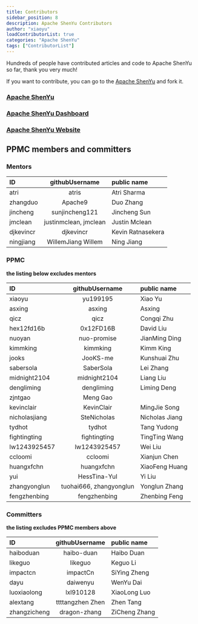 ```yaml
---
title: Contributors
sidebar_position: 8
description: Apache ShenYu Contributors
author: "xiaoyu"
loadContributorList: true
categories: "Apache ShenYu"
tags: ["ContributorList"]
---
```



Hundreds of people have contributed articles and code to Apache ShenYu so far, thank you very much!

If you want to contribute, you can go to the [Apache ShenYu](https://github.com/apache/incubator-shenyu/) and fork it.

### [Apache ShenYu](https://github.com/apache/incubator-shenyu)
<Contributors repo="apache/incubator-shenyu"/>

### [Apache ShenYu Dashboard](https://github.com/apache/incubator-shenyu-dashboard)
<Contributors repo="apache/incubator-shenyu-dashboard"/>

### [Apache ShenYu Website](https://github.com/apache/incubator-shenyu-website)
<Contributors repo="apache/incubator-shenyu-website"/>


## PPMC members and committers

### Mentors

| ID                          |    githubUsername	    | public name                         |
|:----------------------------|:---------------------:|:------------------------------------|
| atri                        |         atris         | Atri Sharma                         |
| zhangduo                    |        Apache9        | Duo Zhang                           |
| jincheng                    |    sunjincheng121     | Jincheng Sun                        |
| jmclean                     | justinmclean, jmclean | Justin Mclean                       |
| djkevincr                   |       djkevincr       | Kevin Ratnasekera                   |
| ningjiang                   |  WillemJiang Willem   | Ning Jiang                          |


### PPMC
**the listing below excludes mentors**

| ID                                       |     githubUsername	     | public name                                      |
|:-----------------------------------------|:-----------------------:|:-------------------------------------------------|
| xiaoyu                                   |        yu199195         | Xiao Yu                                          |
| asxing                                   |         asxing          | Asxing                                           |
| qicz                                     |          qicz           | Congqi Zhu                                       |
| hex12fd16b                               |        0x12FD16B        | David Liu                                        |
| nuoyan                                   |       nuo-promise       | JianMing Ding                                    |
| kimmking                                 |        kimmking         | Kimm King                                        |
| jooks                                    |        JooKS-me         | Kunshuai Zhu                                     |
| sabersola                                |        SaberSola        | Lei Zhang                                        |
| midnight2104                             |      midnight2104       | Liang Liu                                        |
| dengliming                               |       dengliming        | Liming Deng                                      |
| zjntgao                                  |        Meng Gao         |                                                  |
| kevinclair                               |       KevinClair        | MingJie Song                                     |
| nicholasjiang                            |       SteNicholas       | Nicholas Jiang                                   |
| tydhot                                   |         tydhot          | Tang Yudong                                      |
| fightingting                             |      fightingting       | TingTing Wang                                    |
| lw1243925457                             |      lw1243925457       | Wei Liu                                          |
| ccloomi                                  |         ccloomi         | Xianjun Chen                                     |
| huangxfchn                               |       huangxfchn        | XiaoFeng Huang                                   |
| yui                                      |      HessTina-YuI       | Yi Liu                                           |
| zhangyonglun                             | tuohai666, zhangyonglun | Yonglun Zhang                                    |
| fengzhenbing                             |      fengzhenbing       | Zhenbing Feng                                    |


### Committers
**the listing excludes PPMC members above**

| ID                                        |            githubUsername	            | public name               |
|:------------------------------------------|:-------------------------------------:|:--------------------------|
| haiboduan                                 |              haibo-duan               | Haibo Duan                |
| likeguo                                   |                likeguo                | Keguo Li                  |
| impactcn                                  |               impactCn                | SiYing Zheng              |
| dayu                                      |               daiwenyu                | WenYu Dai                 |
| luoxiaolong                               |               lxl910128               | XiaoLong Luo              |
| alextang                                  |      ttttangzhen	Zhen                 | Zhen Tang                 |
| zhangzicheng                              |             dragon-zhang              | ZiCheng Zhang             |


